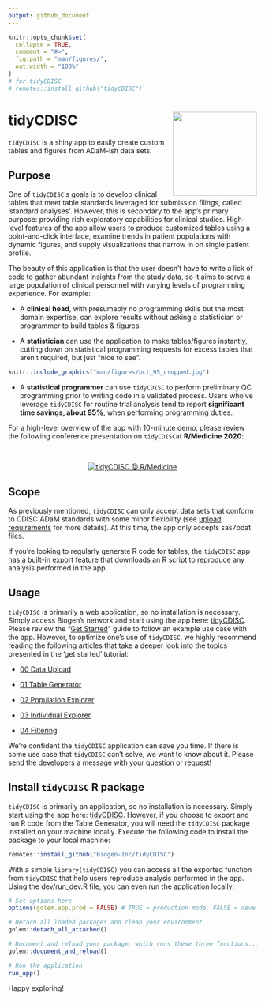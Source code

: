 ```yaml
---
output: github_document
---
```


<!-- README.md is generated from README.Rmd. Please edit that file -->

```r
knitr::opts_chunk$set(
  collapse = TRUE,
  comment = "#>",
  fig.path = "man/figures/",
  out.width = "100%"
)
# for tidyCDISC
# remotes::install_github("tidyCDISC")
```

# tidyCDISC <a href='https://Biogen-Inc.github.io/tidyCDISC/'><img src="man/figures/hex-tidyCDISC.png" align="right" height="170"/></a>

`tidyCDISC` is a shiny app to easily create custom tables and figures from ADaM-ish data sets.

## Purpose

One of `tidyCDISC`'s goals is to develop clinical tables that meet table standards leveraged for submission filings, called 'standard analyses'. However, this is secondary to the app's primary purpose: providing rich exploratory capabilities for clinical studies. High-level features of the app allow users to produce customized tables using a point-and-click interface, examine trends in patient populations with dynamic figures, and supply visualizations that narrow in on single patient profile.

The beauty of this application is that the user doesn't have to write a lick of code to gather abundant insights from the study data, so it aims to serve a large population of clinical personnel with varying levels of programming experience. For example: 

- A **clinical head**, with presumably no programming skills but the most domain expertise, can explore results without asking a statistician or programmer to build tables & figures.

- A **statistician** can use the application to make tables/figures instantly, cutting down on statistical programming requests for excess tables that aren't required, but just "nice to see". 

::: {.floatting}

```r
knitr::include_graphics("man/figures/pct_95_cropped.jpg")
```

- A **statistical programmer** can use `tidyCDISC` to perform preliminary QC programming prior to writing code in a validated process. Users who've leverage `tidyCDISC` for routine trial analysis tend to report **significant time savings, about 95%**, when performing programming duties.

:::

For a high-level overview of the app with 10-minute demo, please review the following conference presentation on `tidyCDISC`at **R/Medicine 2020**:

<br>

<center>

[![tidyCDISC @ R/Medicine](man/figures/tidyCDISC_RMedicine_thumbnail.png)](https://youtu.be/QeHSjw-vU3U?t=103)

</center>




## Scope

As previously mentioned, `tidyCDISC` can only accept data sets that conform to CDISC ADaM standards with some minor flexibility (see [upload requirements](https://Biogen-Inc.github.io/tidyCDISC/articles/x00_Data_Upload.html) for more details). At this time, the app only accepts sas7bdat files.

If you're looking to regularly generate R code for tables, the `tidyCDISC` app has a built-in export feature that downloads an R script to reproduce any analysis performed in the app.


## Usage

`tidyCDISC` is primarily a web application, so no installation is necessary. Simply access Biogen's network and start using the app here: [tidyCDISC](https://nate884.shinyapps.io/tidyCDISC/). Please review the "[Get Started](https://Biogen-Inc.github.io/tidyCDISC/articles/tidyCDISC.html)" guide to follow an example use case with the app. However, to optimize one's use of `tidyCDISC`, we highly recommend reading the following articles that take a deeper look into the topics presented in the 'get started' tutorial:

- [00 Data Upload](https://Biogen-Inc.github.io/tidyCDISC/articles/x00_Data_Upload.html)

- [01 Table Generator](https://Biogen-Inc.github.io/tidyCDISC/articles/x01_Table_Generator.html)

- [02 Population Explorer](https://Biogen-Inc.github.io/tidyCDISC/articles/x02_Pop_Exp.html)

- [03 Individual Explorer](https://Biogen-Inc.github.io/tidyCDISC/articles/x03_Indv_Expl.html)

- [04 Filtering](https://Biogen-Inc.github.io/tidyCDISC/articles/x04_Filtering.html)


We're confident the `tidyCDISC` application can save you time. If there is some use case that `tidyCDISC` can't solve, we want to know about it. Please send the [developers](https://github.com/Biogen-Inc/tidyCDISC/issues/new) a message with your question or request!


## Install `tidyCDISC` R package

`tidyCDISC` is primarily an application, so no installation is necessary. Simply start using the app here: [tidyCDISC](https://nate884.shinyapps.io/tidyCDISC/). However, if you choose to export and run R code from the Table Generator, you will need the `tidyCDISC` package installed on your machine locally. Execute the following code to install the package to your local machine:

```r
remotes::install_github("Biogen-Inc/tidyCDISC")
```

With a simple `library(tidyCDISC)` you can access all the exported function from `tidyCDISC` that help users reproduce analysis performed in the app. Using the dev/run_dev.R file, you can even run the application locally:

```r
# Set options here
options(golem.app.prod = FALSE) # TRUE = production mode, FALSE = development mode

# Detach all loaded packages and clean your environment
golem::detach_all_attached()

# Document and reload your package, which runs these three functions...
golem::document_and_reload()

# Run the application 
run_app()
```


Happy exploring!



<br>

<br>
